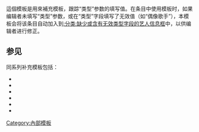 <noinclude>{{template doc page viewed directly}}</noinclude>
{{High-use|26271}}
<!-- 在本行下編輯模板說明 -->
這個模板是用來補充{{tl|藝人}}模板，跟踪“类型”参数的填写值。在条目中使用{{tl|藝人}}模板时，如果编辑者未填写“类型”参数，或在“类型”字段填写了无效值（如“偶像歌手”），本模板会将该条目自动加入到[[:分类:缺少或含有无效类型字段的艺人信息框]]中，以供编辑者进行修正。
== 参见 ==
同系列补充模板包括：
*{{tl|藝人/color selector}}
*{{tl|藝人/hCard class}}
*{{tl|藝人/lang selector}}
*{{tl|藝人/title return}}
*{{tl|藝人/tracking}}
*{{tl|藝人/type return}}
<includeonly>
<!-- 本行下加入模板的分類 -->
[[Category:內部模板]]
<!-- 本行下加入模板的跨語言鏈接 -->

</includeonly>